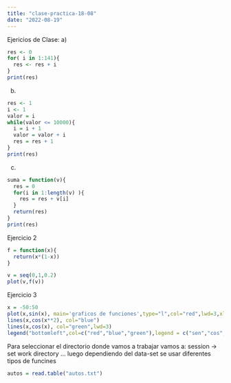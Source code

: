 ```yaml
---
title: "clase-practica-18-08"
date: "2022-08-19"
---
```


Ejericios de Clase:
a)
```r
res <- 0
for( i in 1:141){
  res <- res + i 
}
print(res) 
```

b)
```r
res <- 1
i <- 1
valor = i
while(valor <= 10000){
  i = i + 1 
  valor = valor + i 
  res = res + 1
}
print(res)
```

c)
```r
suma = function(v){
  res = 0
  for(i in 1:length(v) ){
    res = res + v[i]   
  }
  return(res) 
}
print(res)
```

Ejercicio 2 
```r
f = function(x){
  return(x*(1-x))
}

v = seq(0,1,0.2)
plot(v,f(v))
```

Ejercicio 3 
```r
x = -50:50 
plot(x,sin(x), main='graficos de funciones',type="l",col="red",lwd=3,xlab="",ylab="")
lines(x,cos(x**2), col="blue")
lines(x,cos(x), col="green",lwd=3)
legend("bottomleft",col=c("red","blue","green"),legend = c("sen","cos","cos(x**2)"),lwd=3)
```
Para seleccionar el directorio donde vamos a trabajar vamos a: 
session -> set work directory ... 
luego dependiendo del data-set se usar diferentes tipos de funcines 

```r
autos = read.table("autos.txt")
```
